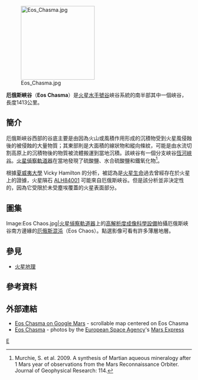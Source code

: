 {{coord|12.1|S|39.7|W|globe:Mars_scale:100000|display=title|name=厄俄斯峽谷（Eos Chasma）}}
[[File:Eos_Chasma.jpg|200px]]

'''厄俄斯峽谷'''（'''Eos Chasma'''）是[[火星|火星]][[水手號谷|水手號谷]]峽谷系統的南半部其中一個峽谷，長度1413公里。

==簡介==
厄俄斯峽谷西部的谷底主要是由因為火山或風積作用形成的沉積物受到火星風侵蝕後的被侵蝕的大量物質；其東部則是大面積的線狀物和縱向條紋，可能是由水流切割高原上的沉積物後的物質被流體搬運到當地沉積。該峽谷有一個分支峽谷[[恆河峽谷_(火星)|恆河峽谷]]。[[火星偵察軌道器|火星偵察軌道器]]在當地發現了硫酸鹽、水合硫酸鹽和鐵氧化物<ref>Murchie, S. et al.  2009.  A synthesis of Martian aqueous mineralogy after 1 Mars year of observations from the Mars Reconnaissance Orbiter.  Journal of Geophysical Research: 114.</ref>。

根據[[夏威夷大學|夏威夷大學]] Vicky Hamilton 的分析，被認為是[[火星生命|火星生命]]過去曾經存在於火星上的證據，火星隕石 [[ALH84001|ALH84001]] 可能來自厄俄斯峽谷{{Fact|date=August 2007}}。但是該分析並非決定性的，因為它受限於未受塵埃覆蓋的火星表面部分。

==圖集==
<gallery>
Image:Eos Chaos.jpg|[[火星偵察軌道器|火星偵察軌道器]]上的[[高解析度成像科學設備|高解析度成像科學設備]]拍攝厄俄斯峽谷南方邊緣的[[厄俄斯混沌|厄俄斯混沌]]（Eos Chaos）。點選影像可看有許多薄層地層。
</gallery>

==參見==
*[[火星地理|火星地理]]

==參考資料==
{{Reflist}}

==外部連結==
*[http://www.google.com/mars/#lat=-11&lon=-38&zoom=4&q=Eos%20Chasma Eos Chasma on Google Mars]{{Wayback|url=http://www.google.com/mars/#lat=-11&lon=-38&zoom=4&q=Eos%20Chasma |date=20110222180608 }} - scrollable map centered on Eos Chasma
*[http://www.esa.int/SPECIALS/Mars_Express/SEM9MZW4QWD_0.html Eos Chasma] {{Wayback|url=http://www.esa.int/SPECIALS/Mars_Express/SEM9MZW4QWD_0.html |date=20120809163641 }} - photos by the [[歐洲太空總署|European Space Agency]]'s [[火星快車號|Mars Express]]

[[Category:火星峽谷|E]]

{{火星}}
{{Mars-stub}}